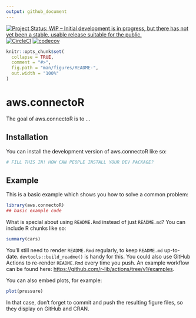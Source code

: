 ```yaml
---
output: github_document
---
```

<!-- badges: start -->
[![Project Status: WIP – Initial development is in progress, but there has not yet been a stable, usable release suitable for the public.](https://www.repostatus.org/badges/latest/wip.svg)](https://www.repostatus.org/#wip)
[![CircleCI](https://circleci.com/gh/ekoepplin/DBconnectR.svg?style=svg)](https://circleci.com/gh/ekoepplin/DBconnectR)
[![codecov](https://codecov.io/gh/ekoepplin/DBconnectR/branch/master/graph/badge.svg?token=2ZbqPwgmVb)](https://codecov.io/gh/ekoepplin/DBconnectR)

<!-- badges: end -->
<!-- README.md is generated from README.Rmd. Please edit that file -->


```r
knitr::opts_chunk$set(
  collapse = TRUE,
  comment = "#>",
  fig.path = "man/figures/README-",
  out.width = "100%"
)
```

# aws.connectoR

<!-- badges: start -->
<!-- badges: end -->

The goal of aws.connectoR is to ...

## Installation

You can install the development version of aws.connectoR like so:

``` r
# FILL THIS IN! HOW CAN PEOPLE INSTALL YOUR DEV PACKAGE?
```

## Example

This is a basic example which shows you how to solve a common problem:

```r
library(aws.connectoR)
## basic example code
```

What is special about using `README.Rmd` instead of just `README.md`? You can include R chunks like so:

```r
summary(cars)
```

You'll still need to render `README.Rmd` regularly, to keep `README.md` up-to-date. `devtools::build_readme()` is handy for this. You could also use GitHub Actions to re-render `README.Rmd` every time you push. An example workflow can be found here: <https://github.com/r-lib/actions/tree/v1/examples>.

You can also embed plots, for example:

```r
plot(pressure)
```

In that case, don't forget to commit and push the resulting figure files, so they display on GitHub and CRAN.
